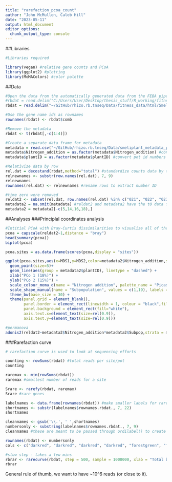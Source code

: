 ```yaml
---
title: "rarefaction_pcoa_count"
author: "John McMullen, Caleb Hill"
date: "2023-05-11"
output: html_document
editor_options: 
  chunk_output_type: console
---
```


##Libraries
```r
#Libraries required 

library(vegan) #relative gene counts and PCoA
library(ggplot2) #plotting
library(MoMAColors) #color palette
```

##Data
```r
#Open the data from the automatically generated data from the FEBA pipeline.
#rbdat = read.delim("C:/Users/User/Desktop/thesis_stuff/R_working/fitness_data/html/SmeliPlant/gene_counts.tab")
rbdat = read.delim("~/GitHub/rhizo.rb.tnseq/Data/fitness_data/html/SmeliPlant/gene_counts.tab")

#Use the gene name ids as rownames
rownames(rbdat) <- rbdat$comb

#Remove the metadata
rbdat <- t(rbdat[,-c(1:4)])

#Create a separate data frame for metadata
metadata = read.csv("~/GitHub/rhizo.rb.tnseq/Data/smeliplant_metadata_plant_seq.csv")
metadata$Nitrogen_addition = as.factor(metadata$Nitrogen_addition) #convert dummy variables to factors
metadata$plantID = as.factor(metadata$plantID) #convert pot id numbers to factors

#Relativize data by row 
rel.dat = decostand(rbdat,method="total") #standardize counts data by total
relnewnames <- substr(row.names(rel.dat), 7, 9)
relnewnames
rownames(rel.dat) <- relnewnames #rename rows to extract number ID

#time zero were removed
reldat2 <- subset(rel.dat, row.names(rel.dat) %in% c("021", "022", "023", "024", "026", "027", "028", "029", "030", "031", "032", "033", "035", "037", "039", "040"))
metadata2 = na.omit(metadata) #reldat2 and metadata2 have the t0 data filtered out for pcoa, etc.
metadata2 = metadata2[-c(5,14,16,18),]
```

##Analyses
###Principlal coordinates analysis
```r
#Intitial PCoA with Bray-Curtis dissimilarities to visualize all of the raw data
pcoa = capscale(reldat2~1,distance = "bray")
head(summary(pcoa))
biplot(pcoa)

pcoa.sites = as.data.frame(scores(pcoa,display = "sites"))

ggplot(pcoa.sites,aes(x=MDS1,y=MDS2,color=metadata2$Nitrogen_addition,shape=metadata2$Subpop)) +
  geom_point(size=5)+
  geom_line(aes(group = metadata2$plantID), linetype = "dashed") +
  xlab("PCo 1 (18%)") +
  ylab("PCo 2 (15%)") +
  scale_colour_moma_d(name = "Nitrogen addition", palette_name = "Picasso", labels = c("-", "+")) +
  scale_shape_manual(name = "Subpopulation", values = c(1,19), labels = c("bacteroid", "undifferentiated")) +
  theme_bw(base_size = 30) +
  theme(panel.grid = element_blank(),
        panel.border = element_rect(linewidth = 1, colour = "black",fill=NA),
        panel.background = element_rect(fill="white"),
        axis.text.x=element_text(size=rel(0.9)),
        axis.text.y=element_text(size=rel(0.9))) 

#permanova
adonis2(reldat2~metadata2$Nitrogen_addition*metadata2$Subpop,strata = metadata2$plantID,method="bray",permutations = 9999)
```

###Rarefaction curve
```r
# rarefaction curve is used to look at sequencing efforts

counting <- rowSums(rbdat) #total reads per site/pot
counting

raremax <- min(rowSums(rbdat))
raremax #smallest number of reads for a site

Srare <- rarefy(rbdat, raremax)
Srare #rare genes

labelnames <- data.frame(rownames(rbdat)) #make smaller labels for rarefaction curve 
shortnames <- substr(labelnames$rownames.rbdat., 7, 22)
shortnames

cleannames <- gsub('\\.', ' ',shortnames)
numbersonly <- substring(labelnames$rownames.rbdat., 7, 9)
cleannames #these are meant to be passed through ordilabel() to create cleaner labels for the rarefaction curve but I'm still working on the syntax

rownames(rbdat) <- numbersonly
cols <- c("darkred", "darkred", "darkred", "darkred", "forestgreen", "forestgreen", "forestgreen", "forestgreen", "forestgreen", "blue", "blue", "blue", "blue", "purple", "purple", "purple", "orange", "orange","orange","orange","orange")

#slow step - takes a few mins
rbrar <- rarecurve(rbdat, step = 500, sample = 1000000, xlab = "Total barcodes", ylab = "Unique barcodes", col = cols, cex = 0.5, label = TRUE)
rbrar
```

General rule of thumb, we want to have ~10^6 reads (or close to it). 



